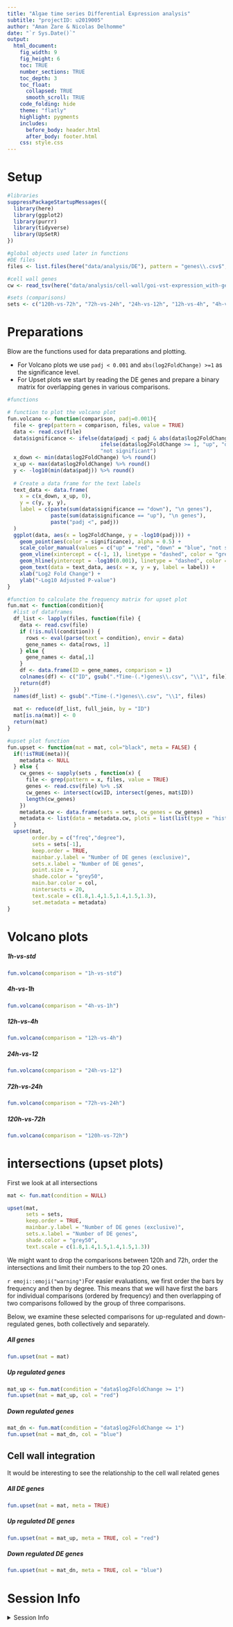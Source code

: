 ```yaml
---
title: "Algae time series Differential Expression analysis"
subtitle: "projectID: u2019005"
author: "Aman Zare & Nicolas Delhomme"
date: "`r Sys.Date()`"
output: 
  html_document:
    fig_width: 9
    fig_height: 6
    toc: TRUE
    number_sections: TRUE
    toc_depth: 3
    toc_float:
      collapsed: TRUE
      smooth_scroll: TRUE
    code_folding: hide
    theme: "flatly" 
    highlight: pygments
    includes:
      before_body: header.html
      after_body: footer.html
    css: style.css    
---
```


# Setup 
```r
#libraries 
suppressPackageStartupMessages({
  library(here)
  library(ggplot2)
  library(purrr)
  library(tidyverse)
  library(UpSetR)
})

#global objects used later in functions
#DE files
files <- list.files(here("data/analysis/DE"), pattern = "genes\\.csv$", full.names = TRUE)

#cell wall genes
cw <- read_tsv(here("data/analysis/cell-wall/goi-vst-expression_with-geneID.tsv"))

#sets (comparisons)
sets <- c("120h-vs-72h", "72h-vs-24h", "24h-vs-12h", "12h-vs-4h", "4h-vs-1h", "1h-vs-std")
```

# Preparations
Blow are the functions used for data preparations and plotting.   

  - For Volcano plots we use `padj < 0.001` and `abs(log2FoldChange) >=1` as the significance level.  
  - For Upset plots we start by reading the DE genes and prepare a binary matrix for overlapping genes in various comparisons.
```r
#functions

# function to plot the volcano plot
fun.volcano <- function(comparison, padj=0.001){
  file <- grep(pattern = comparison, files, value = TRUE)
  data <- read.csv(file)
  data$significance <- ifelse(data$padj < padj & abs(data$log2FoldChange) >= 1,
                              ifelse(data$log2FoldChange >= 1, "up", "down"),
                              "not significant")
  x_down <- min(data$log2FoldChange) %>% round()
  x_up <- max(data$log2FoldChange) %>% round()
  y <- -log10(min(data$padj)) %>% round()
  
  # Create a data frame for the text labels
  text_data <- data.frame(
    x = c(x_down, x_up, 0),
    y = c(y, y, y),
    label = c(paste(sum(data$significance == "down"), "\n genes"),
              paste(sum(data$significance == "up"), "\n genes"),
              paste("padj <", padj))
  )
  ggplot(data, aes(x = log2FoldChange, y = -log10(padj))) +
    geom_point(aes(color = significance), alpha = 0.5) +
    scale_color_manual(values = c("up" = "red", "down" = "blue", "not significant" = "grey")) +
    geom_vline(xintercept = c(-1, 1), linetype = "dashed", color = "grey") +
    geom_hline(yintercept = -log10(0.001), linetype = "dashed", color = "grey") +
    geom_text(data = text_data, aes(x = x, y = y, label = label)) +
    xlab("Log2 Fold Change") +
    ylab("-Log10 Adjusted P-value")
}

#function to calculate the frequency matrix for upset plot
fun.mat <- function(condition){
  #list of dataframes
  df_list <- lapply(files, function(file) {
    data <- read.csv(file)
    if (!is.null(condition)) {
      rows <- eval(parse(text = condition), envir = data)
      gene_names <- data[rows, 1]
    } else {
      gene_names <- data[,1]
    }
    df <- data.frame(ID = gene_names, comparison = 1)
    colnames(df) <- c("ID", gsub(".*Time-(.*)genes\\.csv", "\\1", file))
    return(df)
  })
  names(df_list) <- gsub(".*Time-(.*)genes\\.csv", "\\1", files)
  
  mat <- reduce(df_list, full_join, by = "ID")
  mat[is.na(mat)] <- 0
  return(mat)
}

#upset plot function
fun.upset <- function(mat = mat, col="black", meta = FALSE) {
  if(!isTRUE(meta)){
    metadata <- NULL
  } else {
    cw_genes <- sapply(sets , function(x) {
      file <- grep(pattern = x, files, value = TRUE)
      genes <- read.csv(file) %>% .$X
      cw_genes <- intersect(cw$ID, intersect(genes, mat$ID))
      length(cw_genes)
    })
    metadata.cw <- data.frame(sets = sets, cw_genes = cw_genes)
    metadata <- list(data = metadata.cw, plots = list(list(type = "hist", column = "cw_genes", assign = 20, fontsize = 10)))
  }
  upset(mat, 
        order.by = c("freq","degree"), 
        sets = sets[-1],
        keep.order = TRUE, 
        mainbar.y.label = "Number of DE genes (exclusive)", 
        sets.x.label = "Number of DE genes", 
        point.size = 7, 
        shade.color = "grey50", 
        main.bar.color = col,
        nintersects = 20, 
        text.scale = c(1.8,1.4,1.5,1.4,1.5,1.3),
        set.metadata = metadata) 
}
```
# Volcano plots

#### {.tabset .unlisted .unnumbered .tabset-pills}

##### 1h-vs-std {-}
```r
fun.volcano(comparison = "1h-vs-std")
```

##### 4h-vs-1h {-}
```r
fun.volcano(comparison = "4h-vs-1h")
```

##### 12h-vs-4h {-}
```r
fun.volcano(comparison = "12h-vs-4h")
```

##### 24h-vs-12 {-}
```r
fun.volcano(comparison = "24h-vs-12")
```

##### 72h-vs-24h {-}
```r
fun.volcano(comparison = "72h-vs-24h")
```

##### 120h-vs-72h {-}
```r
fun.volcano(comparison = "120h-vs-72h")
```


# intersections (upset plots)
First we look at all intersections
```r
mat <- fun.mat(condition = NULL)

upset(mat, 
      sets = sets,
      keep.order = TRUE, 
      mainbar.y.label = "Number of DE genes (exclusive)", 
      sets.x.label = "Number of DE genes", 
      shade.color = "grey50", 
      text.scale = c(1.8,1.4,1.5,1.4,1.5,1.3))
```

We might want to drop the comparisons between 120h and 72h, order the intersections and limit their numbers to the top 20 ones.

`r emoji::emoji("warning")`For easier evaluations, we first order the bars by frequency and then by degree. This means that we will have first the bars for individual comparisons (ordered by frequency) and then overlapping of two comparisons followed by the group of three comparisons.  

Below, we examine these selected comparisons for up-regulated and down-regulated genes, both collectively and separately. 

#### {.tabset .unlisted .unnumbered .tabset-pills}

##### All genes {-}
```r
fun.upset(mat = mat)
```

##### Up regulated genes {-}
```r
mat_up <- fun.mat(condition = "data$log2FoldChange >= 1")
fun.upset(mat = mat_up, col = "red")

```

##### Down regulated genes {-}
```r
mat_dn <- fun.mat(condition = "data$log2FoldChange <= 1")
fun.upset(mat = mat_dn, col = "blue")
```

## Cell wall integration
It would be interesting to see the relationship to the cell wall related genes 

#### {.tabset .unlisted .unnumbered .tabset-pills}

##### All DE genes {-}
```r
fun.upset(mat = mat, meta = TRUE)
```

##### Up regulated DE genes {-}
```r
fun.upset(mat = mat_up, meta = TRUE, col = "red")
```

##### Down regulated DE genes {-}
```r
fun.upset(mat = mat_dn, meta = TRUE, col = "blue")
```

# Session Info
<details><summary>Session Info</summary>
```r
sessionInfo()
```
</details>

&nbsp;
